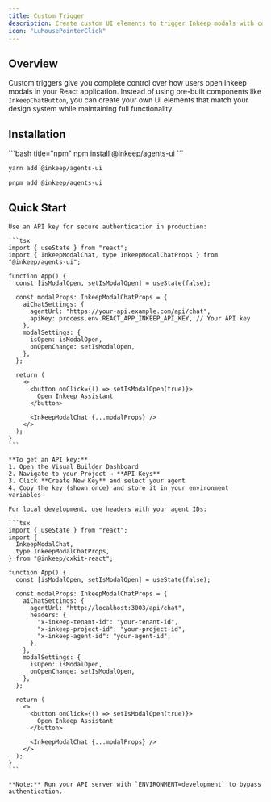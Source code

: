 ```yaml
---
title: Custom Trigger
description: Create custom UI elements to trigger Inkeep modals with complete control over appearance and behavior.
icon: "LuMousePointerClick"
---
```


## Overview

Custom triggers give you complete control over how users open Inkeep modals in your React application. Instead of using pre-built components like `InkeepChatButton`, you can create your own UI elements that match your design system while maintaining full functionality.

## Installation

<CodeGroup>
```bash title="npm"
npm install @inkeep/agents-ui
```

```bash title="yarn"
yarn add @inkeep/agents-ui
```

```bash title="pnpm"
pnpm add @inkeep/agents-ui
```

</CodeGroup>

## Quick Start

<Tabs>
  <Tab title="Production">
    
    Use an API key for secure authentication in production:
    
    ```tsx
    import { useState } from "react";
    import { InkeepModalChat, type InkeepModalChatProps } from "@inkeep/agents-ui";

    function App() {
      const [isModalOpen, setIsModalOpen] = useState(false);

      const modalProps: InkeepModalChatProps = {
        aiChatSettings: {
          agentUrl: "https://your-api.example.com/api/chat",
          apiKey: process.env.REACT_APP_INKEEP_API_KEY, // Your API key
        },
        modalSettings: {
          isOpen: isModalOpen,
          onOpenChange: setIsModalOpen,
        },
      };

      return (
        <>
          <button onClick={() => setIsModalOpen(true)}>
            Open Inkeep Assistant
          </button>

          <InkeepModalChat {...modalProps} />
        </>
      );
    }
    ```

    **To get an API key:**
    1. Open the Visual Builder Dashboard
    2. Navigate to your Project → **API Keys**
    3. Click **Create New Key** and select your agent
    4. Copy the key (shown once) and store it in your environment variables

  </Tab>
  
  <Tab title="Development">
    
    For local development, use headers with your agent IDs:

    ```tsx
    import { useState } from "react";
    import {
      InkeepModalChat,
      type InkeepModalChatProps,
    } from "@inkeep/cxkit-react";

    function App() {
      const [isModalOpen, setIsModalOpen] = useState(false);

      const modalProps: InkeepModalChatProps = {
        aiChatSettings: {
          agentUrl: "http://localhost:3003/api/chat",
          headers: {
            "x-inkeep-tenant-id": "your-tenant-id",
            "x-inkeep-project-id": "your-project-id",
            "x-inkeep-agent-id": "your-agent-id",
          },
        },
        modalSettings: {
          isOpen: isModalOpen,
          onOpenChange: setIsModalOpen,
        },
      };

      return (
        <>
          <button onClick={() => setIsModalOpen(true)}>
            Open Inkeep Assistant
          </button>

          <InkeepModalChat {...modalProps} />
        </>
      );
    }
    ```

    **Note:** Run your API server with `ENVIRONMENT=development` to bypass authentication.

  </Tab>
</Tabs>

<Snippet file="ui/CustomizationTip.mdx" />
